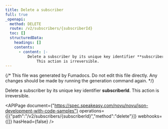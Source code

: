 ```yaml
---
title: Delete a subscriber
full: true
_openapi:
  method: DELETE
  route: /v2/subscribers/{subscriberId}
  toc: []
  structuredData:
    headings: []
    contents:
      - content: |-
          Delete a subscriber by its unique key identifier **subscriberId**. 
              This action is irreversible.
---
```


{/* This file was generated by Fumadocs. Do not edit this file directly. Any changes should be made by running the generation command again. */}

Delete a subscriber by its unique key identifier **subscriberId**. 
    This action is irreversible.

<APIPage document={"https://spec.speakeasy.com/novu/novu/json-development-with-code-samples"} operations={[{"path":"/v2/subscribers/{subscriberId}","method":"delete"}]} webhooks={[]} hasHead={false} />